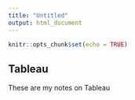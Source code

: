 ```yaml
---
title: "Untitled"
output: html_document
---
```


```r
knitr::opts_chunk$set(echo = TRUE)
```

## Tableau

These are my notes on Tableau